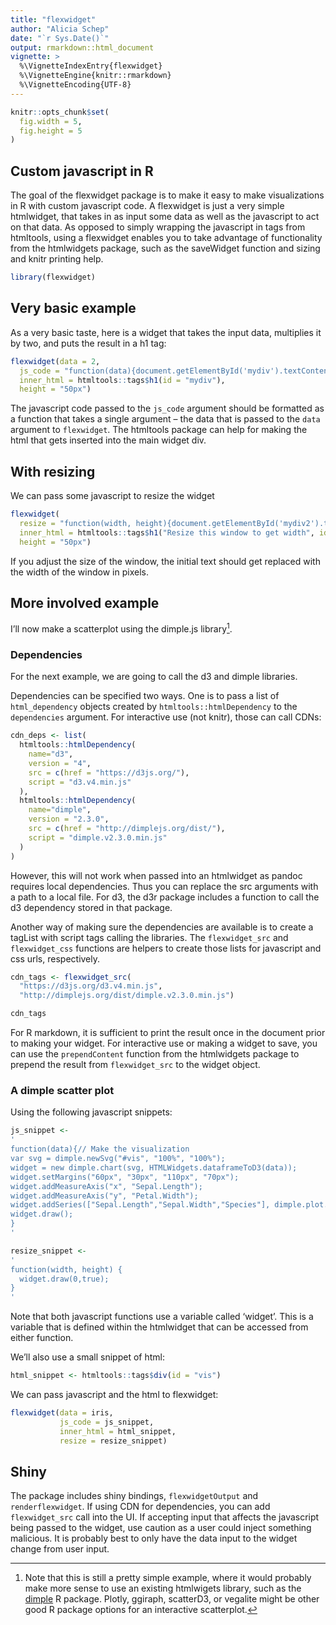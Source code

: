 ```yaml
---
title: "flexwidget"
author: "Alicia Schep"
date: "`r Sys.Date()`"
output: rmarkdown::html_document
vignette: >
  %\VignetteIndexEntry{flexwidget}
  %\VignetteEngine{knitr::rmarkdown}
  %\VignetteEncoding{UTF-8}
---
```


```r
knitr::opts_chunk$set(
  fig.width = 5, 
  fig.height = 5
)
```

## Custom javascript in R

The goal of the flexwidget package is to make it easy to make visualizations in R with custom javascript code. A flexwidget is just a very simple htmlwidget, that takes in as input some data as well as the javascript to act on that data. As opposed to simply wrapping the javascript in tags from htmltools, using a flexwidget enables you to take advantage of functionality from the htmlwidgets package, such as the saveWidget function and sizing and knitr printing help.     

```r
library(flexwidget)
```

## Very basic example

As a very basic taste, here is a widget that takes the input data, multiplies it by two, and puts the result in a h1 tag:

```r
flexwidget(data = 2,
  js_code = "function(data){document.getElementById('mydiv').textContent = data * 2}",
  inner_html = htmltools::tags$h1(id = "mydiv"),
  height = "50px")
```

The javascript code passed to the `js_code` argument should be formatted as a function that takes a single argument -- the data that is passed to the `data` argument to `flexwidget`. The htmltools package can help for making the html that gets inserted into the main widget div.

## With resizing

We can pass some javascript to resize the widget

```r
flexwidget(
  resize = "function(width, height){document.getElementById('mydiv2').textContent = width}",
  inner_html = htmltools::tags$h1("Resize this window to get width", id = "mydiv2"),
  height = "50px")
```

If you adjust the size of the window, the initial text should get replaced with the width of the window in pixels.

## More involved example

I'll now make a scatterplot using the dimple.js library[^1].

### Dependencies

For the next example, we are going to call the d3 and dimple libraries.

Dependencies can be specified two ways. One is to pass a list of `html_dependency` objects created by `htmltools::htmlDependency` to the `dependencies` argument. For interactive use (not knitr), those can call CDNs:

```r
cdn_deps <- list(
  htmltools::htmlDependency(
    name="d3",
    version = "4",
    src = c(href = "https://d3js.org/"),
    script = "d3.v4.min.js"
  ),
  htmltools::htmlDependency(
    name="dimple",
    version = "2.3.0",
    src = c(href = "http://dimplejs.org/dist/"),
    script = "dimple.v2.3.0.min.js"
  )
)
```

However, this will not work when passed into an htmlwidget as pandoc requires local dependencies. Thus you can replace the src arguments with a path to a local file.  For d3, the d3r package includes a function to call the d3 dependency stored in that package.  

Another way of making sure the dependencies are available is to create a tagList with script tags calling the libraries. The `flexwidget_src` and `flexwidget_css` functions are helpers to create those lists for javascript and css urls, respectively.  

```r
cdn_tags <- flexwidget_src(
  "https://d3js.org/d3.v4.min.js",
  "http://dimplejs.org/dist/dimple.v2.3.0.min.js")

cdn_tags
```

For R markdown, it is sufficient to print the result once in the document prior to making your widget. For interactive use or making a widget to save, you can use the `prependContent` function from the htmlwidgets package to prepend the result from `flexwidget_src` to the widget object.    


### A dimple scatter plot

Using the following javascript snippets:

```r
js_snippet <-
'
function(data){// Make the visualization
var svg = dimple.newSvg("#vis", "100%", "100%");
widget = new dimple.chart(svg, HTMLWidgets.dataframeToD3(data));
widget.setMargins("60px", "30px", "110px", "70px");
widget.addMeasureAxis("x", "Sepal.Length");
widget.addMeasureAxis("y", "Petal.Width");
widget.addSeries(["Sepal.Length","Sepal.Width","Species"], dimple.plot.bubble);
widget.draw();
}
'

resize_snippet <-
'
function(width, height) {
  widget.draw(0,true);
}
'
```

Note that both javascript functions use a variable called 'widget'. This is a variable that is defined within the htmlwidget that can be accessed from either function.  

We'll also use a small snippet of html:

```r
html_snippet <- htmltools::tags$div(id = "vis")
```

We can pass javascript and the html to flexwidget:

```r
flexwidget(data = iris,
           js_code = js_snippet,
           inner_html = html_snippet,
           resize = resize_snippet)
```


## Shiny

The package includes shiny bindings, `flexwidgetOutput` and `renderflexwidget`. If using CDN for dependencies, you can add `flexwidget_src` call into the UI. If accepting input that affects the javascript being passed to the widget, use caution as a user could inject something malicious. It is probably best to only have the data input to the widget change from user input.  

[^1]: Note that this is still a pretty simple example, where it would probably make more sense to use an existing htmlwigets library, such as the [dimple](https://bart6114.github.io/dimple/) R package. Plotly, ggiraph, scatterD3, or vegalite might be other good R package options for an interactive scatterplot.
